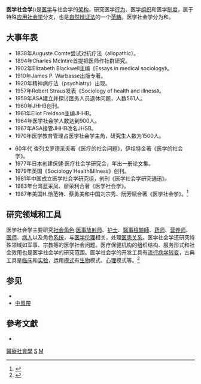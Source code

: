 {{社会学}}

'''医学社会学'''({{lang-en|Medical sociology}})是[[医学|医学]]与社会学的[[架构|架构]]，研究医学[[行为|行为]]、医学[[组织|组织]]和医学[[制度|制度]]，属于特殊[[应用社会学|应用社会学]]分支，也是[[自然辩证法|自然辩证法]]的一个[[范畴|范畴]]。医学社会学分为{{tsl|en|Social medicine|社会医学}}和{{tsl|en|Sociology of health and illness|健康與疾病社會學}}。

== 大事年表 ==
*1838年Auguste Comte尝试对抗疗法（allopathic）。
*1894年Charles Mclntire首提把医师作社群研究。
*1902年Elizabeth Blackwell主编《Essays in medical sociology》。
*1910年James P. Warbasse出版专著。
*1920年精神病疗法（psychiatry）出现。
*1957年Robert Straus发表《Sociology of health and illness》。
*1959年ASA建立并探讨医务人员退休问题，人数561人。
*1960年JHHB创刊。
*1961年Eliot Freidson主编JHHB。
*1964年医学社会学人数达到900人。
*1967年ASA接管JHHB改名JHSB。
*1970年医学教育管理占医学社会学主角，研究生人数为1500人。

*60年代 查列戈罗德采夫著《医疗的社会问题》，伊祖特金著《医学的社会学》。
*1977年日本创建保健·医疗社会学研究会，年出一册论文集。
*1979年英国《Sociology Health&Illness》创刊。
*1981年中国成立医学社会学研究组，创刊《医学社会学研究通迅》。
*1983年台湾蓝采凤、廖荣利合著《医学社会学》。
*1987年美国H.恰范特、蔡勇美和中国刘宗秀、阮芳赋合著《医学社会学》。<ref>{{Cite book|last=Turner|first=Bryan|year=2004|title=The new medical sociology:Social Forms of Health and Illness|url=https://archive.org/details/newmedicalsociol0000turn|location=NewYork NY|publisher=W.W.Norton|ISBN=978-0-393-97505-5|oclc=54692993}}</ref>

== 研究领域和工具 ==
医学社会学主要研究[[社会角色|社会角色]]:[[医事放射师|医事放射师]]、[[护士|护士]]、[[醫事檢驗師|醫事檢驗師]]、[[药师|药师]]、[[营养师|营养师]]、[[医师|医师]]、[[病人|病人]]以及角色[[系统|系统]]，与[[医学伦理|医学伦理]]相关，处理[[医患关系|医患关系]]。医学社会学还研究特殊领域如军事、宗教等的医学社会问题。医疗保健机构的组织结构、服务形式和社会效用也是医学社会学的研究范围。医学社会学的开发工具有[[流行病学转变|流行病学转变]]，古典工具是[[临床|临床]]和[[实验|实验]]，运用[[模式|模式]]有[[生物|生物]]模式、[[心理|心理]]模式等。<ref>{{Cite book|last=Brown|first=Phil|year=2008|title=Perspectives in medical sociology|url=https://archive.org/details/perspectivesinme0000unse_b0q6|edition=4th|location=Long Grove,IL|publisher=Waveland Press|ISBN=978-1-577-66518-2|oclc=173976504}}</ref>

== 参见 ==
{{Portal|社会学}}
*{{Link-en|医学人类学|Medical anthropology}}
*[[中風帶|中風帶]]
== 參考文獻 ==
{{reflist}}
*{{Citation|last=Reid|first=Margaret|url=http://www.Britsoc.co.uk/medsoc/Medsoc+Origin.htm|title=The Development of Medical Sociology in Britain|year=1976|journal=Discussion Papers in Social Research No 13|publisher=University of Glasgow|deadurl=yes|archiveurl=https://web.archive.org/web/20110930083155/http://www.britsoc.co.uk/medsoc/Medsoc+Origin.htm|archivedate=2011-09-30|accessdate=2018-05-26}}

[[Category:醫療社會學|]]
[[Category:医学|S]]
[[Category:社會學子領域|M]]